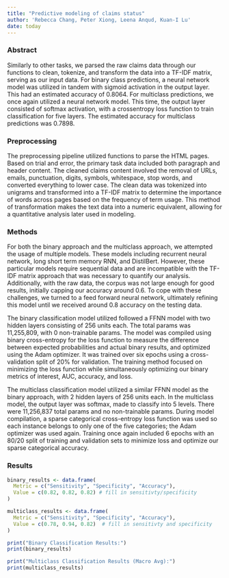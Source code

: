 ```yaml
---
title: "Predictive modeling of claims status"
author: 'Rebecca Chang, Peter Xiong, Leena Anqud, Kuan-I Lu'
date: today
---
```


### Abstract

Similarly to other tasks, we parsed the raw claims data through our functions to clean, tokenize, and transform the data into a TF-IDF matrix, serving as our input data. For binary class predictions, a neural network model was utilized in tandem with sigmoid activation in the output layer. This had an estimated accuracy of 0.8064. For multiclass predictions, we once again utilized a neural network model. This time, the output layer consisted of softmax activation, with a crossentropy loss function to train classification for five layers. The estimated accuracy for multiclass predictions was 0.7898.

### Preprocessing

The preprocessing pipeline utilized functions to parse the HTML pages. Based on trial and error, the primary task data included both paragraph and header content. The cleaned claims content involved the removal of URLs, emails, punctuation, digits, symbols, whitespace, stop words, and converted everything to lower case. The clean data was tokenized into unigrams and transformed into a TF-IDF matrix to determine the importance of words across pages based on the frequency of term usage. This method of transformation makes the text data into a numeric equivalent, allowing for a quantitative analysis later used in modeling.

### Methods

For both the binary approach and the multiclass approach, we attempted the usage of multiple models. These models including recurrent neural network, long short term memory RNN, and DistilBert. However, these particular models require sequential data and are incompatible with the TF-IDF matrix approach that was necessary to quantify our analysis. Additionally, with the raw data, the corpus was not large enough for good results, initially capping our accuracy around 0.6. To cope with these challenges, we turned to a feed forward neural network, ultimately refining this model until we received around 0.8 accuracy on the testing data.

The binary classification model utilized followed a FFNN model with two hidden layers consisting of 256 units each. The total params was 11,255,809, with 0 non-trainable params. The model was compiled using binary cross-entropy for the loss function to measure the difference between expected probabilities and actual binary results, and optimized using the Adam optimizer. It was trained over six epochs using a cross-validation split of 20% for validation. The training method focused on minimizing the loss function while simultaneously optimizing our binary metrics of interest, AUC, accuracy, and loss.

The multiclass classification model utilized a similar FFNN model as the binary approach, with 2 hidden layers of 256 units each. In the multiclass model, the output layer was softmax, made to classify into 5 levels. There were 11,256,837 total params and no non-trainable params. During model compilation, a sparse categorical cross-entropy loss function was used so each instance belongs to only one of the five categories; the Adam optimizer was used again. Training once again included 6 epochs with an 80/20 split of training and validation sets to minimize loss and optimize our sparse categorical accuracy.

### Results

```r
binary_results <- data.frame(
  Metric = c("Sensitivity", "Specificity", "Accuracy"),
  Value = c(0.82, 0.82, 0.82) # fill in sensitivty/specificity
)

multiclass_results <- data.frame(
  Metric = c("Sensitivity", "Specificity", "Accuracy"),
  Value = c(0.78, 0.94, 0.82)  # fill in sensitivty and specificity
)

print("Binary Classification Results:")
print(binary_results)

print("Multiclass Classification Results (Macro Avg):")
print(multiclass_results)
```
